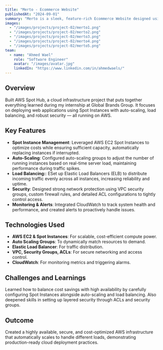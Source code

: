 ```yaml
---
title: "Merto - Ecommerce Website"
publishedAt: "2024-09-01"
summary: "Merto is a sleek, feature-rich Ecommerce Website designed using html, css, bootstrap and javascript for stylish and versatile online stores with modern shop sections and dynamic landing page"
images:
  - "/images/projects/project-02/merto1.png"
  - "/images/projects/project-02/merto2.png"
  - "/images/projects/project-02/merto3.png"
  - "/images/projects/project-02/merto4.png"
  - "/images/projects/project-02/merto5.png"
team:
  - name: "Ahmed Wael"
    role: "Software Engineer"
    avatar: "/images/avatar.jpg"
    linkedIn: "https://www.linkedin.com/in/ahmedwaels/"
---
```


## Overview

Built AWS Spot Hub, a cloud infrastructure project that puts together everything learned during my internship at Global Brands Group. It focuses on deploying web applications using Spot Instances with auto-scaling, load balancing, and robust security — all running on AWS.
## Key Features

- **Spot Instance Management**: Leveraged AWS EC2 Spot Instances to optimize costs while ensuring sufficient capacity, automatically replacing instances if interrupted.
- **Auto-Scaling**: Configured auto-scaling groups to adjust the number of running instances based on real-time server load, maintaining performance during traffic spikes.
- **Load Balancing:**: ESet up Elastic Load Balancers (ELB) to distribute incoming traffic evenly across all instances, increasing reliability and uptime.
- **Security**: Designed strong network protection using VPC security groups, custom firewall rules, and detailed ACL configurations to tightly control access.
- **Monitoring & Alerts**: Integrated CloudWatch to track system health and performance, and created alerts to proactively handle issues.

## Technologies Used

- **AWS EC2 & Spot Instances**: For scalable, cost-efficient compute power.
- **Auto Scaling Groups**: To dynamically match resources to demand.
- **Elastic Load Balancer**: For traffic distribution.
- **VPC, Security Groups, ACLs**: For secure networking and access control.
- **CloudWatch**: For monitoring metrics and triggering alarms.

## Challenges and Learnings

Learned how to balance cost savings with high availability by carefully configuring Spot Instances alongside auto-scaling and load balancing. Also deepened skills in setting up layered security through ACLs and security groups.
## Outcome

Created a highly available, secure, and cost-optimized AWS infrastructure that automatically scales to handle different loads, demonstrating production-ready cloud deployment practices.

